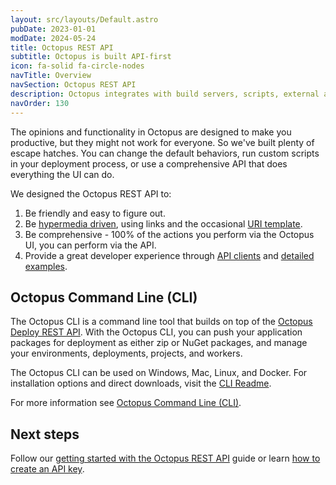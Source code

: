 ```yaml
---
layout: src/layouts/Default.astro
pubDate: 2023-01-01
modDate: 2024-05-24
title: Octopus REST API
subtitle: Octopus is built API-first
icon: fa-solid fa-circle-nodes
navTitle: Overview
navSection: Octopus REST API
description: Octopus integrates with build servers, scripts, external applications and anything else with its REST API.
navOrder: 130
---
```



The opinions and functionality in Octopus are designed to make you productive, but they might not work for everyone. So we've built plenty of escape hatches. You can change the default behaviors, run custom scripts in your deployment process,  or use a comprehensive API that does everything the UI can do.

<RestApi />

We designed the Octopus REST API to:

1. Be friendly and easy to figure out.
2. Be [hypermedia driven](http://en.wikipedia.org/wiki/HATEOAS), using links and the occasional [URI template](http://tools.ietf.org/html/rfc6570).
3. Be comprehensive - 100% of the actions you perform via the Octopus UI, you can perform via the API.
4. Provide a great developer experience through [API clients](#api-clients) and [detailed examples](/docs/octopus-rest-api/examples).

## Octopus Command Line (CLI)

The Octopus CLI is a command line tool that builds on top of the [Octopus Deploy REST API](https://octopus.com/docs/octopus-rest-api). With the Octopus CLI, you can push your application packages for deployment as either zip or NuGet packages, and manage your environments, deployments, projects, and workers.

The Octopus CLI can be used on Windows, Mac, Linux, and Docker. For installation options and direct downloads, visit the [CLI Readme](https://github.com/OctopusDeploy/cli/blob/main/README.md).

For more information see [Octopus Command Line (CLI)](https://octopus.com/docs/octopus-rest-api/cli).

## Next steps

Follow our [getting started with the Octopus REST API](/docs/octopus-rest-api/getting-started) guide or learn [how to create an API key](/docs/octopus-rest-api/how-to-create-an-api-key).